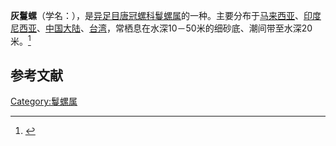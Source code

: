 {{expand|time=2013-08-18T04:52:26+00:00}}
{{Speciesbox
| name = 灰鬘螺
| image = Phalium_glaucum_01.JPG
| image_width = 250 px
| genus = Phalium
| species = glaucum
| authority = (Linneaus, 1758)
}}
'''灰鬘螺'''（学名：''{{lang|la|Phalium glaucum}}''），是[[异足目|异足目]][[唐冠螺科|唐冠螺科]][[鬘螺属|鬘螺属]]的一种。主要分布于[[马来西亚|马来西亚]]、[[印度尼西亚|印度尼西亚]]、[[中国大陆|中国大陆]]、[[台湾|台湾]]，常栖息在水深10－50米的细砂底、潮间带至水深20米。<ref>{{cite web|url=http://shell.sinica.edu.tw/chinese/shellbase_detail.php?science_no=713|title=国际贝库：灰鬘螺|publisher=台湾贝类资料库|accessdate=2009-08-11}}</ref>

== 参考文献 ==
{{reflist|2}}
{{Taxonbar|from=Q1056688}}

[[Category:鬘螺属|Category:鬘螺属]]